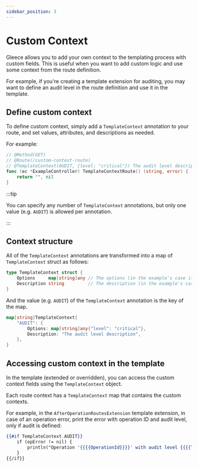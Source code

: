 ```yaml
---
sidebar_position: 3
---
```


# Custom Context

Gleece allows you to add your own context to the templating process with custom fields. This is useful when you want to add custom logic and use some context from the route definition.

For example, if you're creating a template extension for auditing, you may want to define an audit level in the route definition and use it in the template.

## Define custom context

To define custom context, simply add a `TemplateContext` annotation to your route, and set values, attributes, and descriptions as needed.

For example:
```go
// @Method(GET)
// @Route(/custom-context-route)
// @TemplateContext(AUDIT, {level: "critical"}) The audit level description
func (ec *ExampleController) TemplateContextRoute() (string, error) {
    return "", nil
}
```

:::tip

You can specify any number of `TemplateContext` annotations, but only one value (e.g. `AUDIT`) is allowed per annotation.

:::

## Context structure

All of the `TemplateContext` annotations are transformed into a map of `TemplateContext` struct as follows:

```go
type TemplateContext struct {
    Options     map[string]any // The options (in the example's case it is {"level": "critical"})
    Description string         // The description (in the example's case it is "The audit level description")
}
``` 

And the value (e.g. `AUDIT`) of the `TemplateContext` annotation is the key of the map.

```go
map[string]TemplateContext{
    "AUDIT": {
        Options: map[string]any{"level": "critical"},
        Description: "The audit level description",
    },
}
```

## Accessing custom context in the template

In the template (extended or overridden), you can access the custom context fields using the `TemplateContext` object.

Each route context has a `TemplateContext` map that contains the custom contexts.

For example, in the `AfterOperationRoutesExtension` template extension, in case of an operation error, print the error with operation ID and audit level, only if audit is defined:
```handlebars title="after.operation.extension.hbs"
{{#if TemplateContext.AUDIT}}
    if (opError != nil) {
        println("Operation '{{{{OperationId}}}}' with audit level {{{{TemplateContext.AUDIT.Options.level}}}} failed, err: ", opError.Error())
    }
{{/if}}
```